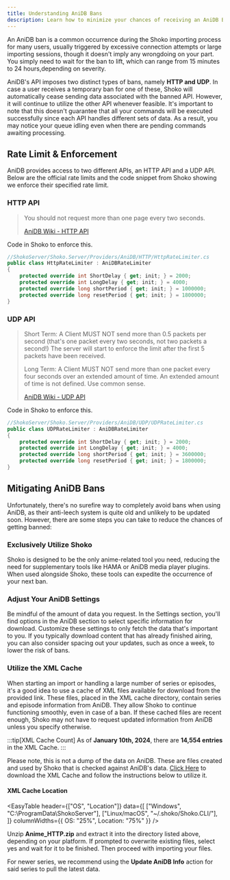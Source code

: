 ```yaml
---
title: Understanding AniDB Bans
description: Learn how to minimize your chances of receiving an AniDB Ban.
---
```



An AniDB ban is a common occurrence during the Shoko importing process for many users, usually triggered by excessive
connection attempts or large importing sessions, though it doesn't imply any wrongdoing on your part. You simply need
to wait for the ban to lift, which can range from 15 minutes to 24 hours,depending on severity.

AniDB's API imposes two distinct types of bans, namely **HTTP and UDP**. In case a user receives a temporary ban for one
of these, Shoko will automatically cease sending data associated with the banned API. However, it will continue to
utilize the other API whenever feasible. It's important to note that this doesn't guarantee that all your commands
will be executed successfully since each API handles different sets of data. As a result, you may notice your queue
idling even when there are pending commands awaiting processing.

## Rate Limit & Enforcement

AniDB provides access to two different APIs, an HTTP API and a UDP API. Below are the official rate limits and the code
snippet from Shoko showing we enforce their specified rate limit.

### HTTP API
>You should not request more than one page every two seconds.
>
>[AniDB Wiki - HTTP API](https://wiki.anidb.net/HTTP_API_Definition#Flooding_and_Caching)

Code in Shoko to enforce this.

```c#
//ShokoServer/Shoko.Server/Providers/AniDB/HTTP/HttpRateLimiter.cs
public class HttpRateLimiter : AniDBRateLimiter
{
    protected override int ShortDelay { get; init; } = 2000;
    protected override int LongDelay { get; init; } = 4000;
    protected override long shortPeriod { get; init; } = 1000000;
    protected override long resetPeriod { get; init; } = 1800000;
}
```

### UDP API
>Short Term:
A Client MUST NOT send more than 0.5 packets per second (that's one packet every two seconds, not two packets a second!)
The server will start to enforce the limit after the first 5 packets have been received.
>
>Long Term:
A Client MUST NOT send more than one packet every four seconds over an extended amount of time.
An extended amount of time is not defined. Use common sense.
>
> [AniDB Wiki - UDP API](https://wiki.anidb.net/UDP_API_Definition#Flood_Protection)

Code in Shoko to enforce this.

```c#
//ShokoServer/Shoko.Server/Providers/AniDB/UDP/UDPRateLimiter.cs
public class UDPRateLimiter : AniDBRateLimiter
{
    protected override int ShortDelay { get; init; } = 2000;
    protected override int LongDelay { get; init; } = 4000;
    protected override long shortPeriod { get; init; } = 3600000;
    protected override long resetPeriod { get; init; } = 1800000;
}
```
## Mitigating AniDB Bans

Unfortunately, there's no surefire way to completely avoid bans when using AniDB, as their anti-leech system is quite
old and unlikely to be updated soon. However, there are some steps you can take to reduce the chances of getting banned:

### Exclusively Utilize Shoko

Shoko is designed to be the only anime-related tool you need, reducing the need for supplementary tools like
HAMA or AniDB media player plugins. When used alongside Shoko, these tools can expedite the occurrence of
your next ban.

### Adjust Your AniDB Settings

Be mindful of the amount of data you request. In the Settings section, you'll find options in the AniDB section
to select specific information for download. Customize these settings to only fetch the data that's important to you.
If you typically download content that has already finished airing, you can also consider spacing out your updates,
such as once a week, to lower the risk of bans.

### Utilize the XML Cache

When starting an import or handling a large number of series or episodes, it's a good idea to use a cache of XML
files available for download from the provided link. These files, placed in the XML cache directory, contain series
and episode information from AniDB. They allow Shoko to continue functioning smoothly, even in case of a ban. If
these cached files are recent enough, Shoko may not have to request updated information from AniDB unless you
specify otherwise.

:::tip[XML Cache Count]
As of **January 10th, 2024**, there are **14,554 entries** in the XML Cache.
:::

Please note, this is not a dump of the data on AniDB. These are files created and used by Shoko that is checked against
AniDB's data. [Click Here](https://shokoanime.com/files/shoko-server/other/Anime_HTTP.zip) to download the XML Cache and follow the instructions below to utilize it.

#### XML Cache Location

<EasyTable
  header={["OS", "Location"]}
  data={[
    ["Windows", "C:\ProgramData\ShokoServer"],
    ["Linux/macOS", "~/.shoko/Shoko.CLI/"],
  ]}
  columnWidths={{ OS: "25%", Location: "75%" }}
/>

Unzip **Anime_HTTP.zip** and extract it into the directory listed above, depending on your platform. If prompted to
overwrite existing files, select yes and wait for it to be finished. Then proceed with importing your files.

For newer series, we recommend using the **Update AniDB Info** action for said series to pull the latest data.
